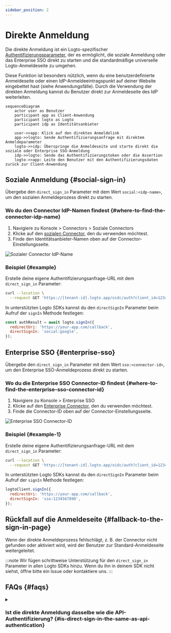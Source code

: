 ```yaml
---
sidebar_position: 2
---
```


# Direkte Anmeldung

Die direkte Anmeldung ist ein Logto-spezifischer [Authentifizierungsparameter](/end-user-flows/authentication-parameters), der es ermöglicht, die soziale Anmeldung oder das Enterprise SSO direkt zu starten und die standardmäßige universelle Logto-Anmeldeseite zu umgehen.

Diese Funktion ist besonders nützlich, wenn du eine benutzerdefinierte Anmeldeseite oder einen IdP-Anmeldeeintragspunkt auf deiner Website eingebettet hast (siehe Anwendungsfälle). Durch die Verwendung der direkten Anmeldung kannst du Benutzer direkt zur Anmeldeseite des IdP weiterleiten.

```mermaid
sequenceDiagram
    actor user as Benutzer
    participant app as Client-Anwendung
    participant logto as Logto
    participant idp as Identitätsanbieter

    user->>app: Klick auf den direkten Anmeldelink
    app->>logto: Sende Authentifizierungsanfrage mit direktem Anmeldeparameter
    logto->>idp: Überspringe die Anmeldeseite und starte direkt die soziale oder Enterprise SSO-Anmeldung
    idp->>logto: Sende das Authentifizierungstoken oder die Assertion
    logto->>app: Leite den Benutzer mit den Authentifizierungsdaten zurück zur Client-Anwendung
```

## Soziale Anmeldung \{#social-sign-in}

Übergebe den `direct_sign_in` Parameter mit dem Wert `social:<idp-name>`, um den sozialen Anmeldeprozess direkt zu starten.

### Wo du den Connector IdP-Namen findest \{#where-to-find-the-connector-idp-name}

1. Navigiere zu <CloudLink to="/connectors/social">Konsole > Connectors > Soziale Connectors</CloudLink>
2. Klicke auf den [sozialen Connector](/connectors/social-connectors), den du verwenden möchtest.
3. Finde den Identitätsanbieter-Namen oben auf der Connector-Einstellungsseite.

![Sozialer Connector IdP-Name](./assets/direct-sign-in-social-name.png)

### Beispiel \{#example}

Erstelle deine eigene Authentifizierungsanfrage-URL mit dem `direct_sign_in` Parameter:

```sh
curl --location \
  --request GET 'https://[tenant-id].logto.app/oidc/auth?client_id=1234567890&...&direct_sign_in=social:google'
```

In unterstützten Logto SDKs kannst du den `directSignIn` Parameter beim Aufruf der `signIn` Methode festlegen:

```javascript
const authResult = await logto.signIn({
  redirectUri: 'https://your-app.com/callback',
  directSignIn: 'social:google',
});
```

## Enterprise SSO \{#enterprise-sso}

Übergebe den `direct_sign_in` Parameter mit dem Wert `sso:<connector-id>`, um den Enterprise SSO-Anmeldeprozess direkt zu starten.

### Wo du die Enterprise SSO Connector-ID findest \{#where-to-find-the-enterprise-sso-connector-id}

1. Navigiere zu <CloudLink to="/enterprise-sso">Konsole > Enterprise SSO</CloudLink>
2. Klicke auf den [Enterprise Connector](/connectors/enterprise-connectors), den du verwenden möchtest.
3. Finde die Connector-ID oben auf der Connector-Einstellungsseite.

![Enterprise SSO Connector-ID](./assets/direct-sign-in-enterprise-sso.png)

### Beispiel \{#example-1}

Erstelle deine eigene Authentifizierungsanfrage-URL mit dem `direct_sign_in` Parameter:

```sh
curl --location \
  --request GET 'https://[tenant-id].logto.app/oidc/auth?client_id=1234567890&...&direct_sign_in=sso:1234567890'
```

In unterstützten Logto SDKs kannst du den `directSignIn` Parameter beim Aufruf der `signIn` Methode festlegen:

```javascript
logtoClient.signIn({
  redirectUri: 'https://your-app.com/callback',
  directSignIn: 'sso:1234567890',
});
```

## Rückfall auf die Anmeldeseite \{#fallback-to-the-sign-in-page}

Wenn der direkte Anmeldeprozess fehlschlägt, z. B. der Connector nicht gefunden oder aktiviert wird, wird der Benutzer zur Standard-Anmeldeseite weitergeleitet.

:::note
Wir fügen schrittweise Unterstützung für den `direct_sign_in` Parameter in allen Logto SDKs hinzu. Wenn du ihn in deinem SDK nicht siehst, öffne bitte ein Issue oder kontaktiere uns.
:::

## FAQs \{#faqs}

<details>
  <summary>

### Ist die direkte Anmeldung dasselbe wie die API-Authentifizierung? \{#is-direct-sign-in-the-same-as-api-authentication}

</summary>

Nein, die direkte Anmeldung ist ein Benutzerflussparameter, der es ermöglicht, die standardmäßige Logto-Anmeldeseite zu überspringen und Benutzer direkt zur Anmeldeseite des sozialen oder Enterprise SSO-Anbieters weiterzuleiten. Im Gegensatz zur API-basierten Authentifizierung muss der Benutzer jedoch zuerst zum Logto-Authentifizierungsendpunkt weitergeleitet werden, um den Anmeldeprozess zu starten.

</details>
